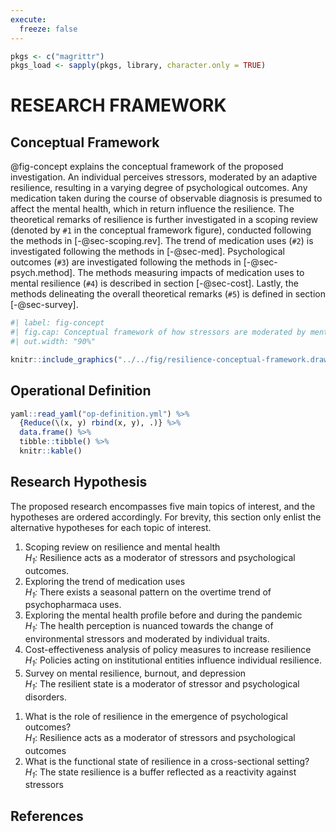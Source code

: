 ```yaml
---
execute:
  freeze: false
---
```


```r

pkgs <- c("magrittr")
pkgs_load <- sapply(pkgs, library, character.only = TRUE)

```

# RESEARCH FRAMEWORK

## Conceptual Framework \label{concept} {#sec-concept}

::: {.content-visible when-profile="rug"}

@fig-concept explains the conceptual framework of the proposed investigation. An individual perceives stressors, moderated by an adaptive resilience, resulting in a varying degree of psychological outcomes. Any medication taken during the course of observable diagnosis is presumed to affect the mental health, which in return influence the resilience. The theoretical remarks of resilience is further investigated in a scoping review (denoted by `#1` in the conceptual framework figure), conducted following the methods in [-@sec-scoping.rev]. The trend of medication uses (`#2`) is investigated following the methods in [-@sec-med].  Psychological outcomes (`#3`) are investigated following the methods in [-@sec-psych.method]. The methods measuring impacts of medication uses to mental resilience (`#4`) is described in section [-@sec-cost]. Lastly, the methods delineating the overall theoretical remarks (`#5`) is defined in section [-@sec-survey].

:::

```r
#| label: fig-concept
#| fig.cap: Conceptual framework of how stressors are moderated by mental resilience in affecting the psychological outcome
#| out.width: "90%"

knitr::include_graphics("../../fig/resilience-conceptual-framework.drawio.png")

```

## Operational Definition

```r

yaml::read_yaml("op-definition.yml") %>%
  {Reduce(\(x, y) rbind(x, y), .)} %>%
  data.frame() %>%
  tibble::tibble() %>%
  knitr::kable()

```

## Research Hypothesis

The proposed research encompasses five main topics of interest, and the
hypotheses are ordered accordingly. For brevity, this section only enlist the
alternative hypotheses for each topic of interest.

::: {.content-visible when-profile="rug"}

1. Scoping review on resilience and mental health  
   *H~1~:* Resilience acts as a moderator of stressors and psychological
   outcomes.
1. Exploring the trend of medication uses   
   *H~1~:* There exists a seasonal pattern on the overtime trend of
   psychopharmaca uses.
1. Exploring the mental health profile before and during the pandemic  
   *H~1~:* The health perception is nuanced towards the change of environmental
   stressors and moderated by individual traits.
1. Cost-effectiveness analysis of policy measures to increase resilience  
   *H~1~:* Policies acting on institutional entities influence individual
   resilience.
1. Survey on mental resilience, burnout, and depression  
   *H~1~:* The resilient state is a moderator of stressor and psychological
   disorders.

:::

::: {.content-visible when-profile="proposal"}

1. What is the role of resilience in the emergence of psychological outcomes?  
   *H~1~*: Resilience acts as a moderator of stressors and psychological outcomes
1. What is the functional state of resilience in a cross-sectional setting?  
   *H~1~*: The state resilience is a buffer reflected as a reactivity against stressors

:::

:::{.content-hidden unless-profile="site"}

# References {-}

:::

